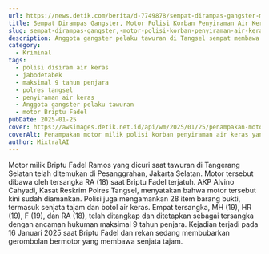 ```yaml
---
url: https://news.detik.com/berita/d-7749878/sempat-dirampas-gangster-motor-polisi-korban-penyiraman-air-keras-ditemukan
title: Sempat Dirampas Gangster, Motor Polisi Korban Penyiraman Air Keras Ditemukan
slug: sempat-dirampas-gangster,-motor-polisi-korban-penyiraman-air-keras-ditemukan
description: Anggota gangster pelaku tawuran di Tangsel sempat membawa kabur motor milik Briptu Fadel Ramos yang disiram air keras. Motor tersebut kini telah ditemukan.
category:
  - Kriminal
tags:
  - polisi disiram air keras
  - jabodetabek
  - maksimal 9 tahun penjara
  - polres tangsel
  - penyiraman air keras
  - Anggota gangster pelaku tawuran
  - motor Briptu Fadel
pubDate: 2025-01-25
cover: https://awsimages.detik.net.id/api/wm/2025/01/25/penampakan-motor-milik-polisi-korban-penyiraman-air-keras-yang-sempat-dibawa-kabur-gangster-tawuran-di-tangsel_169.jpeg?wid=54&w=650&v=1&t=jpeg
coverAlt: Penampakan motor milik polisi korban penyiraman air keras yang sempat dibawa kabur gangster tawuran di Tangsel. (Foto dok. Istimewa)
author: MixtralAI
---
```

Motor milik Briptu Fadel Ramos yang dicuri saat tawuran di Tangerang Selatan telah ditemukan di Pesanggrahan, Jakarta Selatan. Motor tersebut dibawa oleh tersangka RA (18) saat Briptu Fadel terjatuh. AKP Alvino Cahyadi, Kasat Reskrim Polres Tangsel, menyatakan bahwa motor tersebut kini sudah diamankan. Polisi juga mengamankan 28 item barang bukti, termasuk senjata tajam dan botol air keras. Empat tersangka, MH (19), HR (19), F (19), dan RA (18), telah ditangkap dan ditetapkan sebagai tersangka dengan ancaman hukuman maksimal 9 tahun penjara. Kejadian terjadi pada 16 Januari 2025 saat Briptu Fadel dan rekan sedang membubarkan gerombolan bermotor yang membawa senjata tajam.
